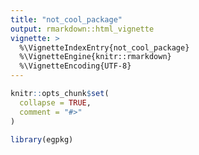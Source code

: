 ```yaml
---
title: "not_cool_package"
output: rmarkdown::html_vignette
vignette: >
  %\VignetteIndexEntry{not_cool_package}
  %\VignetteEngine{knitr::rmarkdown}
  %\VignetteEncoding{UTF-8}
---
```


```r
knitr::opts_chunk$set(
  collapse = TRUE,
  comment = "#>"
)
```

```r
library(egpkg)
```
